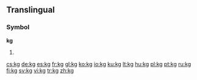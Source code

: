 {{also|KG|.kg}}
==Translingual==
===Symbol===
'''kg'''
# {{SI-unit|kilo|gram|[[mass]]}}

[[cs:kg]]
[[de:kg]]
[[es:kg]]
[[fr:kg]]
[[gl:kg]]
[[ko:kg]]
[[io:kg]]
[[ku:kg]]
[[lt:kg]]
[[hu:kg]]
[[pl:kg]]
[[pt:kg]]
[[ru:kg]]
[[fi:kg]]
[[sv:kg]]
[[vi:kg]]
[[tr:kg]]
[[zh:kg]]